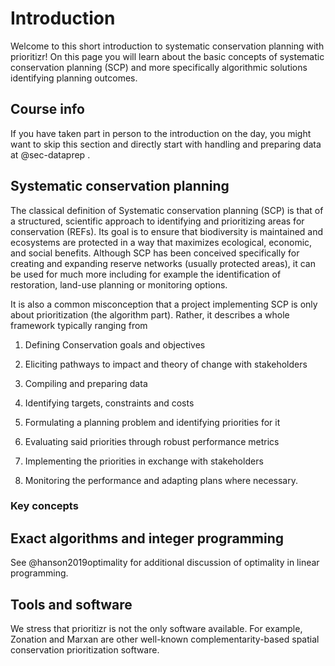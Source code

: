# Introduction

Welcome to this short introduction to systematic conservation planning with prioritizr! On this page you will learn about the basic concepts of systematic conservation planning (SCP) and more specifically algorithmic solutions identifying planning outcomes.

::: {.callout-note appearance="minimal"}
## Course info

If you have taken part in person to the introduction on the day, you might want to skip this section and directly start with handling and preparing data at @sec-dataprep .
:::

## Systematic conservation planning

The classical definition of Systematic conservation planning (SCP) is that of a structured, scientific approach to identifying and prioritizing areas for conservation (REFs). Its goal is to ensure that biodiversity is maintained and ecosystems are protected in a way that maximizes ecological, economic, and social benefits. Although SCP has been conceived specifically for creating and expanding reserve networks (usually protected areas), it can be used for much more including for example the identification of restoration, land-use planning or monitoring options.

It is also a common misconception that a project implementing SCP is only about prioritization (the algorithm part). Rather, it describes a whole framework typically ranging from

1.  Defining Conservation goals and objectives

2.  Eliciting pathways to impact and theory of change with stakeholders

3.  Compiling and preparing data

4.  Identifying targets, constraints and costs

5.  Formulating a planning problem and identifying priorities for it

6.  Evaluating said priorities through robust performance metrics

7.  Implementing the priorities in exchange with stakeholders

8.  Monitoring the performance and adapting plans where necessary.

### Key concepts

## Exact algorithms and integer programming {#sec-what-is-integer-programming}

See @hanson2019optimality for additional discussion of optimality in linear programming.

## Tools and software

We stress that prioritizr is not the only software available. For example, Zonation and Marxan are other well-known complementarity-based spatial conservation prioritization software.
